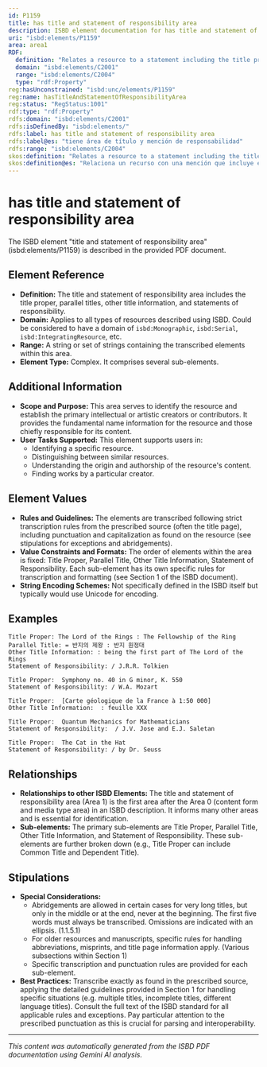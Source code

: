 ```yaml
---
id: P1159
title: has title and statement of responsibility area
description: ISBD element documentation for has title and statement of responsibility area
uri: "isbd:elements/P1159"
area: area1
RDF:
  definition: "Relates a resource to a statement including the title proper, parallel titles, other title information, and statements of responsibility."
  domain: "isbd:elements/C2001"
  range: "isbd:elements/C2004"
  type: "rdf:Property"
reg:hasUnconstrained: "isbd:unc/elements/P1159"
reg:name: hasTitleAndStatementOfResponsibilityArea
reg:status: "RegStatus:1001"
rdf:type: "rdf:Property"
rdfs:domain: "isbd:elements/C2001"
rdfs:isDefinedBy: "isbd:elements/"
rdfs:label: has title and statement of responsibility area
rdfs:label@es: "tiene área de título y mención de responsabilidad"
rdfs:range: "isbd:elements/C2004"
skos:definition: "Relates a resource to a statement including the title proper, parallel titles, other title information, and statements of responsibility."
skos:definition@es: "Relaciona un recurso con una mención que incluye el título propiamente dicho, títulos paralelos, información complementaria del título y menciones de responsabilidad."
---
```

# has title and statement of responsibility area

The ISBD element "title and statement of responsibility area" (isbd:elements/P1159) is described in the provided PDF document.

## Element Reference

- **Definition:** The title and statement of responsibility area includes the title proper, parallel titles, other title information, and statements of responsibility.  
- **Domain:**  Applies to all types of resources described using ISBD.  Could be considered to have a domain of `isbd:Monographic`, `isbd:Serial`, `isbd:IntegratingResource`, etc.
- **Range:** A string or set of strings containing the transcribed elements within this area.
- **Element Type:** Complex. It comprises several sub-elements.

## Additional Information

- **Scope and Purpose:**  This area serves to identify the resource and establish the primary intellectual or artistic creators or contributors.  It provides the fundamental name information for the resource and those chiefly responsible for its content.
- **User Tasks Supported:** This element supports users in:
    - Identifying a specific resource.
    - Distinguishing between similar resources.
    - Understanding the origin and authorship of the resource's content.
    - Finding works by a particular creator.

## Element Values

- **Rules and Guidelines:** The elements are transcribed following strict transcription rules from the prescribed source (often the title page), including punctuation and capitalization as found on the resource (see stipulations for exceptions and abridgements).
- **Value Constraints and Formats:** The order of elements within the area is fixed: Title Proper, Parallel Title, Other Title Information, Statement of Responsibility. Each sub-element has its own specific rules for transcription and formatting (see Section 1 of the ISBD document).
- **String Encoding Schemes:** Not specifically defined in the ISBD itself but typically would use Unicode for encoding.


## Examples

```
Title Proper: The Lord of the Rings : The Fellowship of the Ring
Parallel Title: = 반지의 제왕 : 반지 원정대
Other Title Information: : being the first part of The Lord of the Rings
Statement of Responsibility: / J.R.R. Tolkien
```

```
Title Proper:  Symphony no. 40 in G minor, K. 550
Statement of Responsibility: / W.A. Mozart
```

```
Title Proper:  [Carte géologique de la France à 1:50 000]
Other Title Information:  : feuille XXX
```

```
Title Proper:  Quantum Mechanics for Mathematicians
Statement of Responsibility:  / J.V. Jose and E.J. Saletan
```

```
Title Proper:  The Cat in the Hat
Statement of Responsibility: / by Dr. Seuss
```

## Relationships

- **Relationships to other ISBD Elements:** The title and statement of responsibility area (Area 1) is the first area after the Area 0 (content form and media type area) in an ISBD description. It informs many other areas and is essential for identification.  
- **Sub-elements:**  The primary sub-elements are Title Proper, Parallel Title, Other Title Information, and Statement of Responsibility. These sub-elements are further broken down (e.g., Title Proper can include Common Title and Dependent Title).



## Stipulations

- **Special Considerations:**
  - Abridgements are allowed in certain cases for very long titles, but only in the middle or at the end, never at the beginning. The first five words must always be transcribed. Omissions are indicated with an ellipsis. (1.1.5.1)
  - For older resources and manuscripts, specific rules for handling abbreviations, misprints, and title page information apply. (Various subsections within Section 1)
  - Specific transcription and punctuation rules are provided for each sub-element.
- **Best Practices:** Transcribe exactly as found in the prescribed source, applying the detailed guidelines provided in Section 1 for handling specific situations (e.g. multiple titles, incomplete titles, different language titles). Consult the full text of the ISBD standard for all applicable rules and exceptions.  Pay particular attention to the prescribed punctuation as this is crucial for parsing and interoperability.


---

*This content was automatically generated from the ISBD PDF documentation using Gemini AI analysis.*

